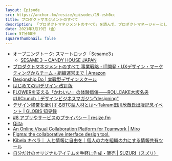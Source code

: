 ```yaml
---
layout: Episode
src: https://anchor.fm/resize/episodes/19-esh0cc
title: プロダクトマネジメントのすべて
description: 「プロダクトマネジメントのすべて」を読んで、プロダクトマネージャーとして考えたり、学んでおかないといけないことや、B2Bプロダクトの大変さなどについて話しました。
date: 2021年3月19日（金）
time: 57分00秒
squareThumbnail: false
---
```


- オープニングトーク: スマートロック「Sesame3」
  - [SESAME３ – CANDY HOUSE JAPAN](https://jp.candyhouse.co/products/sesame3)
- [プロダクトマネジメントのすべて 事業戦略・IT開発・UXデザイン・マーケティングからチーム・組織運営まで | Amazon](https://amzn.to/3cqM915)
- [Designship Do | 実戦型デザインスクール](https://do.design-ship.jp/)
- [はじめてのUIデザイン 改訂版](https://ui-design.studio.site/)
- [FLOWERを支える「かわいい」の体験価値——ROLLCAKE木坂名央 #UICrunch｜デザインビジネスマガジン"designing"](https://note.designing.jp/n/n0775bb3fd9bb)
- [デザイン経営を牽引するBTC型人材とは～Takram田川欣哉氏出版記念イベント  | GLOBIS 知見録](https://globis.jp/article/7214)
- [#8 アプリやサービスのプライバシー | resize.fm](https://resize.fm/ep/8-app-service-privacy)
- [Qiita](https://qiita.com/)
- [An Online Visual Collaboration Platform for Teamwork | Miro](https://miro.com/)
- [Figma: the collaborative interface design tool.](www.figma.com)
- [Kibela キベラ｜ 人と情報に自由を｜個人の力を組織の力にする情報共有ツール](https://kibe.la/)
- [自分だけのオリジナルアイテムを手軽に作成・販売 | SUZURI（スズリ）](https://suzuri.jp/)
